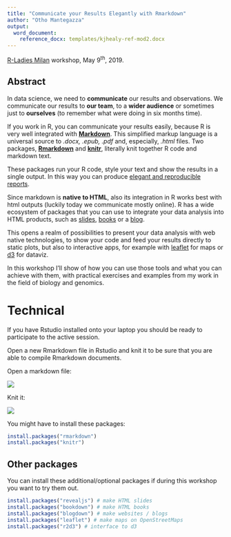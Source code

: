 ```yaml
---
title: "Communicate your Results Elegantly with Rmarkdown"
author: "Otho Mantegazza"
output:
  word_document:
    reference_docx: templates/kjhealy-ref-mod2.docx
---
```


[R-Ladies Milan](https://www.meetup.com/R-Ladies-Milan/) workshop, May 9^th^, 2019.

## Abstract

In data science, we need to **communicate** our results and observations. We communicate our results to **our team**, to a **wider audience** or sometimes  just to **ourselves** (to remember what were doing in six months time).

If you work in R, you can communicate your results easily, because R is very well integrated with [**Markdown**](https://en.wikipedia.org/wiki/Markdown). This simplified markup language is a universal source to *.docx, .epub, .pdf* and, especially, *.html* files. Two packages, [**Rmarkdown**](https://bookdown.org/yihui/rmarkdown/) and [**knitr**](https://yihui.name/knitr/), literally knit together R code and markdown text.

These packages run your R code, style your text and show the results in a single output. In this way you can produce [elegant and reproducible reports](https://rmarkdown.rstudio.com/).

Since markdown is **native to HTML**, also its integration in R works best with html outputs (luckily today we communicate mostly online). R has a wide ecosystem of packages that you can use to integrate your data analysis into HTML products, such as [slides](https://revealjs.com/#/), [books](https://bookdown.org/) or a [blog](https://alison.rbind.io/post/up-and-running-with-blogdown/).

This opens a realm of possibilities to present your data analysis with web native technologies, to show your code and feed your results directly to static plots, but also to interactive apps, for example with [leaflet](https://rstudio.github.io/leaflet/) for maps or [d3](https://rstudio.github.io/r2d3/) for dataviz.

In this workshop I'll show of how you can use those tools and what you can achieve with them, with practical exercises and examples from my work in the field of biology and genomics.


# Technical

If you have Rstudio installed onto your laptop you should be ready to participate to the active session.

Open a new Rmarkdown file in Rstudio and knit it to be sure that you are able to compile Rmarkdown documents.

Open a markdown file:

![](img/open-file.png)

Knit it:

![](img/knit-file.png)

You might have to install these packages:

```r
install.packages("rmarkdown")
install.packages("knitr")
```

## Other packages

You can install these additional/optional packages if during this workshop you want to try them out.

```r
install.packages("revealjs") # make HTML slides
install.packages("bookdown") # make HTML books
install.packages("blogdown") # make websites / blogs
install.packages("leaflet") # make maps on OpenStreetMaps
install.packages("r2d3") # interface to d3
```